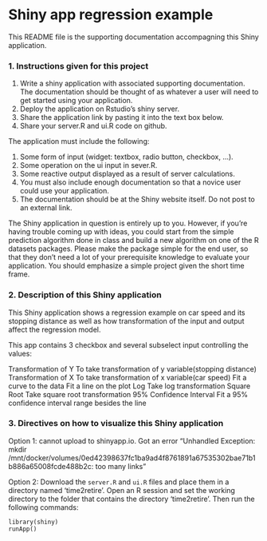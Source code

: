 # Shiny app regression example


This README file is the supporting documentation accompagning this Shiny application. 

### 1. Instructions given for this project

1. Write a shiny application with associated supporting documentation. The documentation should be thought of as whatever a user will need to get started using your application. 
2. Deploy the application on Rstudio's shiny server.
3. Share the application link by pasting it into the text box below. 
4. Share your server.R and ui.R code on github. 

The application must include the following:

1. Some form of input (widget: textbox, radio button, checkbox, ...).
2. Some operation on the ui input in sever.R.
3. Some reactive output displayed as a result of server calculations.
4. You must also include enough documentation so that a novice user could use your application.
5. The documentation should be at the Shiny website itself. Do not post to an external link.

The Shiny application in question is entirely up to you. However, if you're having trouble coming up with ideas, you could start from the simple prediction algorithm done in class and build a new algorithm on one of the R datasets packages. Please make the package simple for the end user, so that they don't need a lot of your prerequisite knowledge to evaluate your application. You should emphasize a simple project given the short time frame.  

### 2. Description of this Shiny application

This Shiny application shows a regression example on car speed and its stopping distance  as well as how transformation of the input and output affect the regression model.

This app contains 3 checkbox and several subselect input controlling the values:


Transformation of Y          To take transformation of y variable(stopping distance)
Transformation of X          To take transformation of x variable(car speed)
Fit a curve to the data      Fit a line on the plot
    Log                      Take log transformation
    Square Root              Take square root transformation
95% Confidence Interval      Fit a 95% confidence interval range besides the line
  

### 3. Directives on how to visualize this Shiny application

Option 1: cannot upload to shinyapp.io. Got an error "Unhandled Exception: mkdir /mnt/docker/volumes/0ed42398637fc1ba9ad4f8761891a67535302bae71b1b886a65008fcde488b2c: too many links"

Option 2: Download the `server.R` and `ui.R` files and place them in a directory named 'time2retire'. Open an R session and set the working directory to the folder that contains the directory 'time2retire'. Then run the following commands:

```
library(shiny)
runApp()
```
